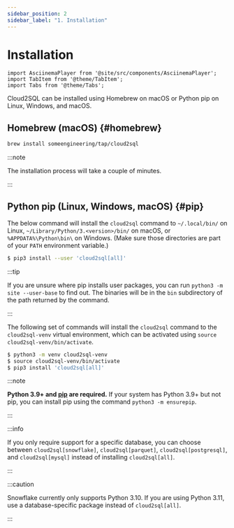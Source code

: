 ```yaml
---
sidebar_position: 2
sidebar_label: "1. Installation"
---
```


# Installation

```mdx-code-block
import AsciinemaPlayer from '@site/src/components/AsciinemaPlayer';
import TabItem from '@theme/TabItem';
import Tabs from '@theme/Tabs';
```

Cloud2SQL can be installed using Homebrew on macOS or Python pip on Linux, Windows, and macOS.

## Homebrew (macOS) {#homebrew}

```bash
brew install someengineering/tap/cloud2sql
```

:::note

The installation process will take a couple of minutes.

:::

## Python pip (Linux, Windows, macOS) {#pip}

<Tabs>

<TabItem value="user" label="User">

The below command will install the `cloud2sql` command to `~/.local/bin/` on Linux, `~/Library/Python/3.<version>/bin/` on macOS, or `%APPDATA%\Python\bin\` on Windows. (Make sure those directories are part of your `PATH` environment variable.)

```bash
$ pip3 install --user 'cloud2sql[all]'
```

:::tip

If you are unsure where pip installs user packages, you can run `python3 -m site --user-base` to find out. The binaries will be in the `bin` subdirectory of the path returned by the command.

:::

</TabItem>

<TabItem value="windows" label="Virtual Environment">

The following set of commands will install the `cloud2sql` command to the `cloud2sql-venv` virtual environment, which can be activated using `source cloud2sql-venv/bin/activate`.

```bash
$ python3 -m venv cloud2sql-venv
$ source cloud2sql-venv/bin/activate
$ pip3 install 'cloud2sql[all]'
```

</TabItem>

</Tabs>

:::note

**Python 3.9+ and [pip](https://pip.pypa.io/) are required.** If your system has Python 3.9+ but not pip, you can install pip using the command `python3 -m ensurepip`.

:::

:::info

If you only require support for a specific database, you can choose between `cloud2sql[snowflake]`, `cloud2sql[parquet]`, `cloud2sql[postgresql]`, and `cloud2sql[mysql]` instead of installing `cloud2sql[all]`.

:::

:::caution

Snowflake currently only supports Python 3.10. If you are using Python 3.11, use a database-specific package instead of `cloud2sql[all]`.

:::

<p><AsciinemaPlayer src={require('./asciinema/cloud2sql-install.cast').default} cols={80} rows={20} preload={true} autoPlay={false} loop={false} poster="npt:0:6" /></p>
